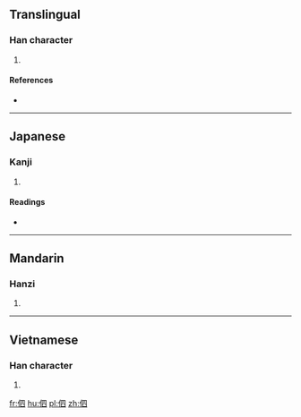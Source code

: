 ==Translingual==

===Han character===
{{Han char|rn=9|rad=人|as=05|sn=7|four=|canj=人田金 (OWC)|ids=⿰[[亻]][[四]]}}

# {{defn|Han|sort=人05}}

====References====
* {{Han ref|kx=0097.020|dkj=00477|hdz=10134.030|uh=4F35|ud=20277}}

----

==Japanese==

===Kanji===
{{ja-kanji|grade=|rs=人05}}

# {{defn|lang=ja|sort=人05}}

====Readings====
* {{ja-readings|on=[[きょく]] (kyoku), [[けき]] (keki), [[き]] (ki)|kun=[[さびしい]] (sabishii)}}

----

==Mandarin==

===Hanzi===
{{cmn-hanzi|pin=[[cì]] ([[ci4]]), [[xù]] ([[xu4]])|wg=tz'u<sup>4</sup>, hsü<sup>4</sup>}}

# {{defn|lang=cmn|sort=人05}}

----

==Vietnamese==

===Han character===
{{vi-hantu|[[tớ]]|rs=人05}}

# {{defn|lang=vi|sort=人05}}

[[fr:伵]]
[[hu:伵]]
[[pl:伵]]
[[zh:伵]]